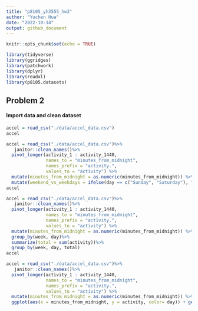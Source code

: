 ```yaml
---
title: "p8105_yh3555_hw3"
author: "Yuchen Hua"
date: "2022-10-14"
output: github_document
---
```


```r
knitr::opts_chunk$set(echo = TRUE)

library(tidyverse)
library(ggridges)
library(patchwork)
library(dplyr)
library(readxl)
library(p8105.datasets)
```

## Problem 2
#### Import data and clean dataset
```r
accel = read_csv("./data/accel_data.csv")
accel
```

```r
accel = read_csv("./data/accel_data.csv")%>%
   janitor::clean_names()%>%
  pivot_longer(activity_1 : activity_1440,
               names_to = "minutes_from_midnight",
               names_prefix = "activity.",
               values_to = "activity") %>%
  mutate(minutes_from_midnight = as.numeric(minutes_from_midnight)) %>%
  mutate(weekend_vs_weekdays = ifelse(day == c("Sunday", "Saturday"), "weekend", "weekday"))
accel
```
 

```r
accel = read_csv("./data/accel_data.csv")%>%
   janitor::clean_names()%>%
  pivot_longer(activity_1 : activity_1440,
               names_to = "minutes_from_midnight",
               names_prefix = "activity.",
               values_to = "activity") %>%
  mutate(minutes_from_midnight = as.numeric(minutes_from_midnight)) %>%
  group_by(week, day)%>%
  summarize(total = sum(activity))%>%
  group_by(week, day, total)
accel
```

```r
accel = read_csv("./data/accel_data.csv")%>%
   janitor::clean_names()%>%
  pivot_longer(activity_1 : activity_1440,
               names_to = "minutes_from_midnight",
               names_prefix = "activity.",
               values_to = "activity") %>%
  mutate(minutes_from_midnight = as.numeric(minutes_from_midnight)) %>%
  ggplot(aes(x = minutes_from_midnight, y = activity, color= day)) + geom_point() + geom_line() + labs(x = "minutes from midnight")
```


